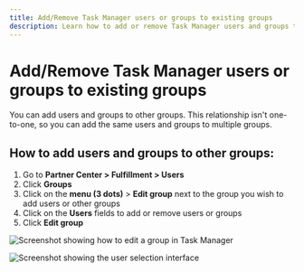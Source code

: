 ```yaml
---
title: Add/Remove Task Manager users or groups to existing groups
description: Learn how to add or remove Task Manager users and groups to existing groups, including step-by-step instructions.
---
```


# Add/Remove Task Manager users or groups to existing groups

You can add users and groups to other groups. This relationship isn't one-to-one, so you can add the same users and groups to multiple groups.

## How to add users and groups to other groups:

1. Go to **Partner Center > Fulfillment > Users**
2. Click **Groups**
3. Click on the **menu (3 dots)** > **Edit group** next to the group you wish to add users or other groups
4. Click on the **Users** fields to add or remove users or groups
5. Click **Edit group**

![Screenshot showing how to edit a group in Task Manager](/img/fulfillment/fulfillment-users/add-users-to-groups-1.png)

![Screenshot showing the user selection interface](/img/fulfillment/fulfillment-users/add-users-to-groups-2.png)